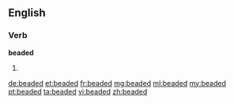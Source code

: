 ==English==

===Verb===
'''beaded'''

# {{past of|bead}}

[[de:beaded]]
[[et:beaded]]
[[fr:beaded]]
[[mg:beaded]]
[[ml:beaded]]
[[my:beaded]]
[[pt:beaded]]
[[ta:beaded]]
[[vi:beaded]]
[[zh:beaded]]